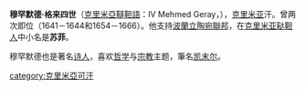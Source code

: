 {{expand|time=2010-04-25T00:05:23+00:00}}
'''穆罕默德·格来四世'''（[[克里米亞韃靼語|克里米亞韃靼語]]：IV Mehmed Geray，{{bd|1610年||1674年|catIdx=G}}），[[克里米亚|克里米亚]]汗。曾两次即位（1641－1644和1654－1666）。他支持[[波蘭立陶宛聯邦|波蘭立陶宛聯邦]]，在[[克里米亚鞑靼人|克里米亚鞑靼人]]中小名是'''苏菲'''。

穆罕默德也是著名[[诗人|诗人]]，喜欢[[哲学|哲学]]与[[宗教|宗教]]主题，筆名[[凯末尔|凯末尔]]。

[[category:克里米亞可汗|category:克里米亞可汗]]


{{君王小作品}}